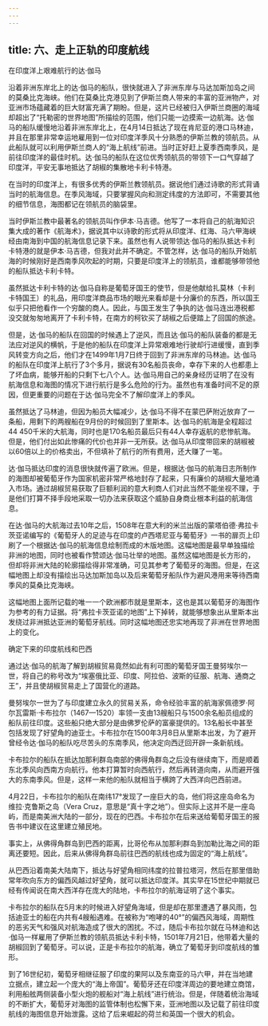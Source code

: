 ```yaml
---
---
---
```

title: 六、走上正轨的印度航线
---





在印度洋上艰难航行的达·伽马


沿着非洲东岸北上的达·伽马的船队，很快就进入了非洲东岸与马达加斯加岛之间的莫桑比克海峡。他们在莫桑比克港见到了伊斯兰商人带来的丰富的亚洲物产，对亚洲市场蕴藏着的巨大财富充满了期盼。但是，这片已经被归入伊斯兰商圈的海域却超出了“托勒密的世界地图”所描绘的范围，他们只能一边摸索一边航海。达·伽马的船队缓慢地沿着非洲东岸北上，在4月14日抵达了现在肯尼亚的港口马林迪，并且在那里非常幸运地雇用到一位对印度洋季风十分熟悉的伊斯兰教的领航员。从此船队就可以利用伊斯兰商人的“海上航线”前进。当时正好赶上夏季西南季风，是前往印度洋的最佳时机。达·伽马的船队在这位优秀领航员的带领下一口气穿越了印度洋，平安无事地抵达了胡椒的集散地卡利卡特港。

在当时的印度洋上，有很多优秀的伊斯兰教领航员。据说他们通过诗歌的形式背诵当时的航海信息。在季风海域，只要掌握风向和测定纬度的方法即可，不需要其他的细节信息，海图都记在领航员的脑袋里。

当时伊斯兰教中最著名的领航员叫作伊本·马吉德。他写了一本将自己的航海知识集大成的著作《航海术》，据说其中以诗歌的形式将从印度洋、红海、马六甲海峡经由南海到中国的航海信息记录下来。虽然也有人说带领达·伽马的船队抵达卡利卡特港的就是伊本·马吉德，但我对此并不确定。不管怎样，达·伽马的船队开始航海的时候刚好是西南季风吹起的时期，只要是印度洋上的领航员，谁都能够带领他的船队抵达卡利卡特。

虽然抵达卡利卡特的达·伽马自称是葡萄牙国王的使节，但是他献给扎莫林（卡利卡特国王）的礼品，用印度洋商品市场的眼光来看却是十分廉价的东西，所以国王似乎只把他看作一个穷酸的商人。因此，与国王发生了争执的达·伽马连出港税都没交就匆匆地离开了卡利卡特，在南方的柯钦买了胡椒之后便踏上了回国的旅途。

但是，达·伽马的船队在回国的时候遇上了逆风，而且达·伽马的船队装备的都是无法应对逆风的横帆，于是他的船队在印度洋上异常艰难地行驶却行进缓慢，直到季风转变方向之后，他们才在1499年1月7日终于回到了非洲东岸的马林迪。达·伽马的船队在印度洋上航行了3个多月，据说有30名船员丧命，幸存下来的人也都患上了坏血病，能够开船的只剩下七八个人。达·伽马用自己的亲身经历证明了在没有航海信息和海图的情况下进行航行是多么危险的行为。虽然也有准备时间不足的原因，但更重要的问题在于达·伽马完全不了解印度洋上的季风。

虽然抵达了马林迪，但因为船员大幅减少，达·伽马不得不在蒙巴萨附近放弃了一条船，用剩下的两艘船在9月份的时候回到了里斯本。达·伽马的航海是全程超过44 450千米的大航海，同时也是170名船员最后只有44人幸存返航的悲惨航海。但是，他们付出如此惨痛的代价也并非一无所获。达·伽马从印度带回来的胡椒被以60倍以上的价格卖出，不但填补了航行的所有费用，还大赚了一笔。

达·伽马抵达印度的消息很快就传遍了欧洲。但是，根据达·伽马的航海日志所制作的海图却被葡萄牙作为国家机密非常严格地封存了起来，只有廉价的胡椒大量地涌入市场。通过胡椒贸易获取了巨额利润的意大利商人们对此当然不能坐视不理，于是他们打算不择手段地采取一切办法来获取这个威胁自身商业根本利益的航海信息。

在达·伽马的大航海过去10年之后，1508年在意大利的米兰出版的蒙塔伯德·弗拉卡茨亚诺编写的《葡萄牙人的足迹与在印度的卢西塔尼亚与葡萄牙》一书的扉页上印刷了一个根据达·伽马的航海信息绘制而成的木版地图。这幅地图是最早单独描绘非洲的地图，同时也被看作赞颂达·伽马壮举的地图。虽然这幅地图是长方形的，但却将非洲大陆的轮廓描绘得非常准确，可见其参考了葡萄牙的海图。但是，在这幅地图上却没有描绘出马达加斯加岛以及后来葡萄牙船队作为避风港用来等待西南季风的莫桑比克海峡。

这幅地图上面所记载的唯一一个欧洲都市就是里斯本，这也是其以葡萄牙的海图作为参考的有力证据。将“弗拉卡茨亚诺的地图”上下掉转，就能够想象出从里斯本出发绕过非洲抵达亚洲的葡萄牙航线。同时这幅地图还忠实地再现了非洲在世界地图上的变化。





确定下来的印度航线和巴西


通过达·伽马的航海了解到胡椒贸易竟然如此有利可图的葡萄牙国王曼努埃尔一世，将自己的称号改为“埃塞俄比亚、印度、阿拉伯、波斯的征服、航海、通商之王”，并且使胡椒贸易走上了国营化的道路。

曼努埃尔一世为了与印度建立永久的贸易关系，命令经验丰富的航海家佩德罗·阿尔瓦雷斯·卡布拉尔（1467—1520）率领一支由13艘船只与1500余名船员组成的船队前往印度。这些船只绝大部分是由佛罗伦萨的富豪提供的。13名船长中甚至包括发现了好望角的迪亚士。卡布拉尔在1500年3月8日从里斯本出发，为了避开曾经令达·伽马的船队吃尽苦头的东南季风，他决定向西迂回开辟一条新航线。

卡布拉尔的船队在抵达加那利群岛南部的佛得角群岛之后没有继续南下，而是顺着东北季风向西南方向航行。他本打算暂时向西航行，然后再转道向南，从而避开强大的东南季风。但是，这样一来他的船队就相当于横跨了大西洋向巴西前进。

4月22日，卡布拉尔的船队在南纬17°发现了一座巨大的岛，他们将这座岛命名为维拉·克鲁斯之岛（Vera Cruz，意思是“真十字之地”）。但实际上这并不是一座岛屿，而是南美洲大陆的一部分，现在的巴西。卡布拉尔在后来送给葡萄牙国王的报告书中建议在这里建立殖民地。

事实上，从佛得角群岛到巴西的距离，比哥伦布从加那利群岛到加勒比海之间的距离还要短。因此，后来从佛得角群岛前往巴西的航线也成为固定的“海上航线”。

从巴西沿着南美大陆南下，抵达与好望角相同纬度的拉普拉塔河，然后在那里借助常年吹向东方的偏西风越过好望角，就可以抵达印度洋。其实早在15世纪中期就已经有传闻说在南大西洋存在庞大的陆地，卡布拉尔的航海证明了这个事实。

卡布拉尔的船队在5月末的时候进入好望角海域，但是却在那里遭遇了暴风雨，包括迪亚士的船在内共有4艘船遇难。在被称为“咆哮的40°”的偏西风海域，周期性的恶劣天气和强风对航海造成了很大的困扰。不过，随后卡布拉尔就在马林迪和达·伽马一样雇用了伊斯兰教的领航员抵达卡利卡特，1501年7月21日，他带着大量的胡椒回到了葡萄牙。可以说，正是卡布拉尔的航海，确立了葡萄牙到印度航线的雏形。

到了16世纪初，葡萄牙相继征服了印度的果阿以及东南亚的马六甲，并在当地建立据点，建立起一个庞大的“海上帝国”。葡萄牙还在印度洋周边的要地建立商馆，利用船舷两侧装备小型火炮的舰船对“海上航线”进行统治。但是，伴随着统治海域的不断扩大，葡萄牙对海图的监管体制也松懈下来，亚洲地图以及记载了前往印度航线的海图信息开始泄露。这给了后来崛起的荷兰和英国一个很大的机会。